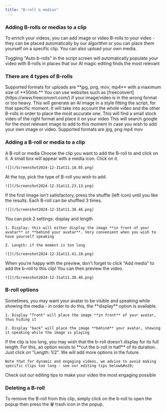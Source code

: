 ```yaml
---
title: "B-roll & medias"
---
```


### Adding B-rolls or medias to a clip

To enrich your videos, you can add image or video B-rolls to your video - they can be placed automatically by our algorithm or you can place them yourself on a specific clip. You can also upload your own media.&#x20;

<Tip>
  Toggling "Auto b-rolls" in the script screen will automatically populate your video with B-rolls in places that our AI magic editing finds the most relevant&#x20;
</Tip>

### There are 4 types of B-rolls&#x20;

<Warning>
  Supported formats for uploads are **jpg, png, mov, mp4** with a maximum size of **50mb.**
  You can use websites such as [freeconvert](https://www.freeconvert.com/) if your image/video is in the wrong format or too heavy.
</Warning>

<CardGroup cols="2">
  <Card title="AI image" icon="image">
    This will generate an AI image in a style fitting the script, for that specific moment. It will take into account the whole video and the other B-rolls in order to place the most accurate one.&#x20;
  </Card>

  <Card title="Stock video" icon="video">
    This will find a small stock video of the right format and place it on your video
  </Card>

  <Card title="Google images" icon="google">
    This will search google for the most relevant image to add to this moment
  </Card>

  <Card title="Upload image/video" icon="upload">
    In case you wish to add your own image or video. Supported formats are jpg, png mp4 mov
  </Card>
</CardGroup>

### Adding a B-roll or media to a clip

<Tip>
  A B-roll or media
</Tip>

<Steps>
  <Step title="Click on the right clip">
    Choose the clip you want to add the B-roll to and click on it. A small box will appear with a media icon. Click on it.

    ![](/Screenshot2024-12-31at11.18.05.png)
  </Step>

  <Step title="Choose the type of B-roll you want to add">
    At the top, pick the type of B-roll you wish to add.

    ![](/Screenshot2024-12-31at11.23.13.png)
  </Step>

  <Step title="Shuffle until satisfied">
    If the first image isn't satisfactory, press the shuffle (left icon) until you like the results. Each B-roll can be shuffled 3 times.

    ![](/Screenshot2024-12-31at11.38.46.png)
  </Step>

  <Step title="Adjust settings">
    You can pick 2 settings: display and length

    1. Display: this will either display the image **in front of your avatar** or **behind your avatar**. Very convenient when you wish to have yourself speaking

    2. Length: if the moment is too long

    ![](/Screenshot2024-12-31at11.41.10.png)
  </Step>

  <Step title="Add media">
    When you're happy with the preview, don't forget to click "Add media" to add the b-roll to this clip! You can then preview the video.

    ![](/Screenshot2024-12-31at11.38.46.png)
  </Step>
</Steps>

### B-roll options

<AccordionGroup>
  <Accordion title="Display (placing b-roll behind avatar)" defaultOpen={false}>
    Sometimes, you may want your avatar to be visible and speaking while showing the media - in order to do this, the **display** option is available.&#x20;

    1. Display "front" will place the image **in front** of your avatar, thus hiding it

    2. Display "back" will place the image **behind** your avatar, showing it speaking while the image is playing
  </Accordion>

  <Accordion title="Length" defaultOpen={false}>
    If the clip is too long, you may wish that the b-roll doesn't display for its full length. For this, an option exists to **cut the b-roll in half** of its duration. Just click on "Length: 1/2". We will add more options in the future.



    Note that for dynamic and engaging videos, we advise to avoid making specific clips too long - see our editing tips below&#x20;
  </Accordion>
</AccordionGroup>

<Card title="Editing tips" icon="bolt" horizontal={1}>
  Check out our editing tips to make your video the most engaging possible
</Card>

### **Deleting a B-roll**

To remove the B-roll from this clip, simply click on the b-roll to open the popup then press the 🗑️ trash icon in the popup.&#x20;